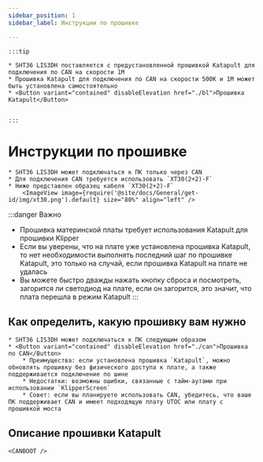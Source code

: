 ```yaml
---
sidebar_position: 1
sidebar_label: Инструкции по прошивке

---
```





    :::tip

    * SHT36 LIS3DH поставляется с предустановленной прошивкой Katapult для подключения по CAN на скорости 1M
    * Прошивка Katapult для подключения по CAN на скорости 500K и 1M может быть установлена самостоятельно
    * <Button variant="contained" disableElevation href="./bl">Прошивка Katapult</Button>


    :::

# Инструкции по прошивке

    * SHT36 LIS3DH может подключаться к ПК только через CAN
    * Для подключения CAN требуется использовать `XT30(2+2)-F`
    * Ниже представлен образец кабеля `XT30(2+2)-F`
        <ImageView image={require('@site/docs/General/get-id/img/xt30.png').default} size="80%" align="left" />

:::danger Важно
* Прошивка материнской платы требует использования Katapult для прошивки Klipper
* Если вы уверены, что на плате уже установлена прошивка Katapult, то нет необходимости выполнять последний шаг по прошивке Katapult, это только на случай, если прошивка Katapult на плате не удалась
* Вы можете быстро дважды нажать кнопку сброса и посмотреть, загорится ли светодиод на плате, если он загорится, это значит, что плата перешла в режим Katapult
:::

## Как определить, какую прошивку вам нужно

    * SHT36 LIS3DH может подключаться к ПК следующим образом
    * <Button variant="contained" disableElevation href="./can">Прошивка по CAN</Button>
        * Преимущества: если установлена прошивка `Katapult`, можно обновлять прошивку без физического доступа к плате, а также поддерживается подключение по шине
        * Недостатки: возможны ошибки, связанные с тайм-аутами при использовании `KlipperScreen`
        * Совет: если вы планируете использовать CAN, убедитесь, что ваше ПК поддерживает CAN и имеет подходящую плату UTOC или плату с прошивкой моста


## Описание прошивки Katapult

    <CANBOOT />